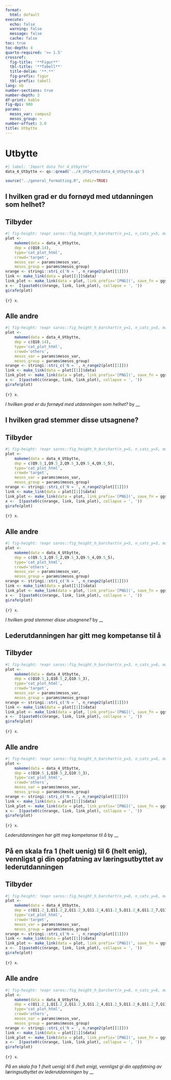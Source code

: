 ```yaml
---
format:
  html: default
execute:
  echo: false
  warning: false
  message: false
  cache: false
toc: true
toc-depth: 4
quarto-required: '>= 1.5'
crossref:
  fig-title: '**Figur**'
  tbl-title: '**Tabell**'
  title-delim: '**.**'
  fig-prefix: figur
  tbl-prefix: tabell
lang: nb
number-sections: true
number-depth: 3
df-print: kable
fig-dpi: 900
params:
  mesos_var: campus2
  mesos_group: ~
number-offset: 3.0
title: Utbytte
---
```

# Utbytte
```r
#| label: 'Import data for 4_Utbytte'
data_4_Utbytte <- qs::qread('../4_Utbytte/data_4_Utbytte.qs')
```
```r
source("../general_formatting.R", chdir=TRUE)
```

## I hvilken grad er du fornøyd med utdanningen som helhet?{#sec-I-hvilken-grad-er-du-fornoyd-med-utdanningen-som-helhet--07}


::: {.panel-tabset}

## Tilbyder

::: {#fig-utbytte-q10-14-fct-cat-plot-html-target}

```r
#| fig-height: !expr saros::fig_height_h_barchart(n_y=1, n_cats_y=5, max_chars_cats_y=18, multiplier_per_plot=.2)
plot <-
	makeme(data = data_4_Utbytte,
	dep = c(Q10.14),
	type='cat_plot_html',
	crowd='target',
	mesos_var = params$mesos_var,
	mesos_group = params$mesos_group)
nrange <- stringi::stri_c('N = ', n_range2(plot[[1]]))
link <- make_link(data = plot[[1]]$data)
link_plot <- make_link(data = plot, link_prefix='[PNG](', save_fn = ggsaver, file_suffix = '.png')
x <-  I(paste0(c(nrange, link, link_plot), collapse = ', '))
girafe(plot)
```

`{r} x`.

:::


## Alle andre

::: {#fig-utbytte-q10-14-fct-cat-plot-html-others}

```r
#| fig-height: !expr saros::fig_height_h_barchart(n_y=1, n_cats_y=5, max_chars_cats_y=18, multiplier_per_plot=.2)
plot <-
	makeme(data = data_4_Utbytte,
	dep = c(Q10.14),
	type='cat_plot_html',
	crowd='others',
	mesos_var = params$mesos_var,
	mesos_group = params$mesos_group)
nrange <- stringi::stri_c('N = ', n_range2(plot[[1]]))
link <- make_link(data = plot[[1]]$data)
link_plot <- make_link(data = plot, link_prefix='[PNG](', save_fn = ggsaver, file_suffix = '.png')
x <-  I(paste0(c(nrange, link, link_plot), collapse = ', '))
girafe(plot)
```

`{r} x`.

:::

_I hvilken grad er du fornøyd med utdanningen som helhet?_ by __

:::


## I hvilken grad stemmer disse utsagnene?{#sec-I-hvilken-grad-stemmer-disse-utsagnene--26}


::: {.panel-tabset}

## Tilbyder

::: {#fig-utbytte-q9-5-fct-cat-plot-html-target}

```r
#| fig-height: !expr saros::fig_height_h_barchart(n_y=5, n_cats_y=5, max_chars_cats_y=18)
plot <-
	makeme(data = data_4_Utbytte,
	dep = c(Q9.5_1,Q9.5_2,Q9.5_3,Q9.5_4,Q9.5_5),
	type='cat_plot_html',
	crowd='target',
	mesos_var = params$mesos_var,
	mesos_group = params$mesos_group)
nrange <- stringi::stri_c('N = ', n_range2(plot[[1]]))
link <- make_link(data = plot[[1]]$data)
link_plot <- make_link(data = plot, link_prefix='[PNG](', save_fn = ggsaver, file_suffix = '.png')
x <-  I(paste0(c(nrange, link, link_plot), collapse = ', '))
girafe(plot)
```

`{r} x`.

:::


## Alle andre

::: {#fig-utbytte-q9-5-fct-cat-plot-html-others}

```r
#| fig-height: !expr saros::fig_height_h_barchart(n_y=5, n_cats_y=5, max_chars_cats_y=18)
plot <-
	makeme(data = data_4_Utbytte,
	dep = c(Q9.5_1,Q9.5_2,Q9.5_3,Q9.5_4,Q9.5_5),
	type='cat_plot_html',
	crowd='others',
	mesos_var = params$mesos_var,
	mesos_group = params$mesos_group)
nrange <- stringi::stri_c('N = ', n_range2(plot[[1]]))
link <- make_link(data = plot[[1]]$data)
link_plot <- make_link(data = plot, link_prefix='[PNG](', save_fn = ggsaver, file_suffix = '.png')
x <-  I(paste0(c(nrange, link, link_plot), collapse = ', '))
girafe(plot)
```

`{r} x`.

:::

_I hvilken grad stemmer disse utsagnene?_ by __

:::


## Lederutdanningen har gitt meg kompetanse til å{#sec-Lederutdanningen-har-gitt-meg-kompetanse-til-a-72}


::: {.panel-tabset}

## Tilbyder

::: {#fig-utbytte-q10-5-fct-cat-plot-html-target}

```r
#| fig-height: !expr saros::fig_height_h_barchart(n_y=3, n_cats_y=6, max_chars_cats_y=14)
plot <-
	makeme(data = data_4_Utbytte,
	dep = c(Q10.5_1,Q10.5_2,Q10.5_3),
	type='cat_plot_html',
	crowd='target',
	mesos_var = params$mesos_var,
	mesos_group = params$mesos_group)
nrange <- stringi::stri_c('N = ', n_range2(plot[[1]]))
link <- make_link(data = plot[[1]]$data)
link_plot <- make_link(data = plot, link_prefix='[PNG](', save_fn = ggsaver, file_suffix = '.png')
x <-  I(paste0(c(nrange, link, link_plot), collapse = ', '))
girafe(plot)
```

`{r} x`.

:::


## Alle andre

::: {#fig-utbytte-q10-5-fct-cat-plot-html-others}

```r
#| fig-height: !expr saros::fig_height_h_barchart(n_y=3, n_cats_y=6, max_chars_cats_y=14)
plot <-
	makeme(data = data_4_Utbytte,
	dep = c(Q10.5_1,Q10.5_2,Q10.5_3),
	type='cat_plot_html',
	crowd='others',
	mesos_var = params$mesos_var,
	mesos_group = params$mesos_group)
nrange <- stringi::stri_c('N = ', n_range2(plot[[1]]))
link <- make_link(data = plot[[1]]$data)
link_plot <- make_link(data = plot, link_prefix='[PNG](', save_fn = ggsaver, file_suffix = '.png')
x <-  I(paste0(c(nrange, link, link_plot), collapse = ', '))
girafe(plot)
```

`{r} x`.

:::

_Lederutdanningen har gitt meg kompetanse til å_ by __

:::


## På en skala fra 1 (helt uenig) til 6 (helt enig), vennligst gi din oppfatning av læringsutbyttet av lederutdanningen{#sec-Pa-en-skala-fra-1-helt-uenig-til-6-helt-enig-vennligst-gi-din-oppfatning-av-laringsutbyttet-av-lederutdanningen-02}


::: {.panel-tabset}

## Tilbyder

::: {#fig-utbytte-q1-2-fct-cat-plot-html-target}

```r
#| fig-height: !expr saros::fig_height_h_barchart(n_y=8, n_cats_y=6, max_chars_cats_y=14, multiplier_per_plot=9)
plot <-
	makeme(data = data_4_Utbytte,
	dep = c(Q11.2_1,Q11.2_2,Q11.2_3,Q11.2_4,Q11.2_5,Q11.2_6,Q11.2_7,Q11.2_8),
	type='cat_plot_html',
	crowd='target',
	mesos_var = params$mesos_var,
	mesos_group = params$mesos_group)
nrange <- stringi::stri_c('N = ', n_range2(plot[[1]]))
link <- make_link(data = plot[[1]]$data)
link_plot <- make_link(data = plot, link_prefix='[PNG](', save_fn = ggsaver, file_suffix = '.png')
x <-  I(paste0(c(nrange, link, link_plot), collapse = ', '))
girafe(plot)
```

`{r} x`.

:::


## Alle andre

::: {#fig-utbytte-q1-2-fct-cat-plot-html-others}

```r
#| fig-height: !expr saros::fig_height_h_barchart(n_y=8, n_cats_y=6, max_chars_cats_y=14, multiplier_per_plot=9)
plot <-
	makeme(data = data_4_Utbytte,
	dep = c(Q11.2_1,Q11.2_2,Q11.2_3,Q11.2_4,Q11.2_5,Q11.2_6,Q11.2_7,Q11.2_8),
	type='cat_plot_html',
	crowd='others',
	mesos_var = params$mesos_var,
	mesos_group = params$mesos_group)
nrange <- stringi::stri_c('N = ', n_range2(plot[[1]]))
link <- make_link(data = plot[[1]]$data)
link_plot <- make_link(data = plot, link_prefix='[PNG](', save_fn = ggsaver, file_suffix = '.png')
x <-  I(paste0(c(nrange, link, link_plot), collapse = ', '))
girafe(plot)
```

`{r} x`.

:::

_På en skala fra 1 (helt uenig) til 6 (helt enig), vennligst gi din oppfatning av læringsutbyttet av lederutdanningen_ by __

:::
